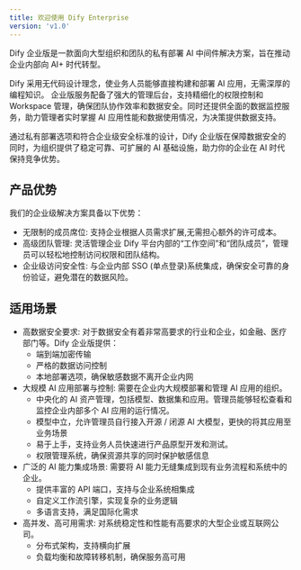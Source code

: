 ```yaml
---
title: 欢迎使用 Dify Enterprise
version: 'v1.0'
---
```


Dify 企业版是一款面向大型组织和团队的私有部署 AI 中间件解决方案，旨在推动企业内部向 AI+ 时代转型。

Dify 采用无代码设计理念，使业务人员能够直接构建和部署 AI 应用，无需深厚的编程知识。
企业版服务配备了强大的管理后台，支持精细化的权限控制和 Workspace 管理，确保团队协作效率和数据安全。同时还提供全面的数据监控服务，助力管理者实时掌握 AI 应用性能和数据使用情况，为决策提供数据支持。

通过私有部署选项和符合企业级安全标准的设计，Dify 企业版在保障数据安全的同时，为组织提供了稳定可靠、可扩展的 AI 基础设施，助力你的企业在 AI 时代保持竞争优势。

## 产品优势

我们的企业级解决方案具备以下优势：
- 无限制的成员席位: 支持企业根据人员需求扩展,无需担心额外的许可成本。
- 高级团队管理: 灵活管理企业 Dify 平台内部的“工作空间”和“团队成员”，管理员可以轻松地控制访问权限和团队结构。
- 企业级访问安全性: 与企业内部 SSO (单点登录)系统集成，确保安全可靠的身份验证，避免潜在的数据风险。

## 适用场景

- 高数据安全要求: 对于数据安全有着非常高要求的行业和企业，如金融、医疗部门等。Dify 企业版提供： 
  - 端到端加密传输
  - 严格的数据访问控制
  - 本地部署选项，确保敏感数据不离开企业内网
- 大规模 AI 应用部署与控制: 需要在企业内大规模部署和管理 AI 应用的组织。 
  - 中央化的 AI 资产管理，包括模型、数据集和应用。管理员能够轻松查看和监控企业内部多个 AI 应用的运行情况。
  - 模型中立，允许管理员自行接入开源 / 闭源 AI 大模型，更快的将其应用至业务场景
  - 易于上手，支持业务人员快速进行产品原型开发和测试。
  - 权限管理系统，确保资源共享的同时保护敏感信息
- 广泛的 AI 能力集成场景: 需要将 AI 能力无缝集成到现有业务流程和系统中的企业。 
  - 提供丰富的 API 端口，支持与企业系统相集成
  - 自定义工作流引擎，实现复杂的业务逻辑
  - 多语言支持，满足国际化需求
- 高并发、高可用需求: 对系统稳定性和性能有高要求的大型企业或互联网公司。 
  - 分布式架构，支持横向扩展
  - 负载均衡和故障转移机制，确保服务高可用